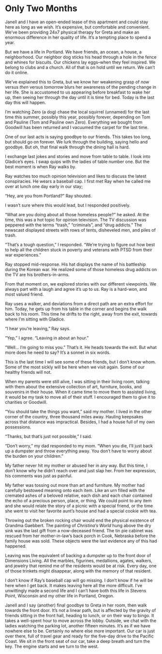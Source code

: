 # Only Two Months {.unnumbered}

Janell and I have an open-ended lease of this apartment and could stay here as long as we wish. It's expensive, but comfortable and convenient. We've been providing 24x7 physical therapy for Greta and make an enormous difference in her quality of life. It's a tempting place to spend a year.

But we have a life in Portland. We have friends, an ocean, a house, a neighborhood. Our neighbor dog sticks his head through a hole in the fence and whines for biscuits. Our chickens lay eggs--when they feel inspired. We belong to clubs and a church. All of that is on hold until we return. We can't do it online.

We've explained this to Greta, but we know her weakening grasp of *now* versus *then* versus *tomorrow* blurs her awareness of the pending change in her life. She is accustomed to us appearing before breakfast to wake her up, then seeing her through the day until it is time for bed. Today is the last day this will happen.

I'm watching Zero (a dog) chase the local squirrel (unnamed) for the last time this summer, possibly this year, possibly forever, depending on Tom and Pauline (Tom and Pauline own Zero). Everything we bought from Goodwill has been returned and I vacuumed the carpet for the last time.

One of our last acts is saying goodbye to our friends. This takes too long, but should go on forever. We lurk through the building, saying hello and goodbye. But oh, that final walk through the dining hall is hard.

I exchange last jokes and stories and move from table to table. I look into Gladice's eyes. I swap quips with the ladies of table number one. But the best moment is when Ray walks by.

Ray watches too much opinion television and likes to discuss the latest conspiracies. He wears a baseball cap. I first met Ray when he called me over at lunch one day early in our stay;

"Hey, are you from Portland?" Ray shouted.

I wasn't sure where this would lead, but I responded positively.

"What are you doing about all those homeless people?" he asked. At the time, this was a hot topic for opinion television. The TV discussion was peppered with the terms "trash," "criminals", and "drug addicts." The newscast displayed streets with rows of tents, disheveled men, and piles of trash.

"That's a tough question," I responded. "We're trying to figure out how best to help all the children stuck in poverty and veterans with PTSD from their war experiences."

Ray stopped mid-response. His hat displays the name of his battleship during the Korean war. He realized some of those homeless drug addicts on the TV are his brothers-in-arms.

From that moment on, we explored stories with our different viewpoints. We always part with a laugh and agree it's up to us. Ray is a hard-won, and most valued friend.

Ray uses a walker, and deviations from a direct path are an extra effort for him. Today, he gets up from his table in the corner and begins the walk back to his room. This time he drifts to the right, away from the exit, towards where I'm sitting with Gladice.

"I hear you're leaving," Ray says.

"Yep," I agree. "Leaving in about an hour."

"Well... I'm going to miss you." That's it. He heads towards the exit. But what more does he need to say? It's a sonnet in six words.

This is the last time I will see some of these friends, but I don't know whom. Some of the most sickly will be here when we visit again. Some of our healthy friends will not.

When my parents were still alive, I was sitting in their living room, talking with them about the extensive collection of art, furniture, books, and souvenirs in their house. When it came time to move them to assisted living, it would be my task to move all of their stuff. I encouraged them to give it to charities or Goodwill.

"You should take the things you want," said my mother. I lived in the other corner of the country, three thousand miles away. Hauling keepsakes across that distance was impractical. Besides, I had a house full of my own possessions.

"Thanks, but that's just not possible," I said.

"Don't worry," my dad responded to my mom. "When you die, I'll just back up a dumpster and throw everything away. You don't have to worry about the burden on your children."

My father never hit my mother or abused her in any way. But this time, I don't know why he didn't reach over and just slap her. From her expression, his comments was just as painful.

My father was tossing out more than art and furniture. My mother had carefully bestowed meaning onto each item. Like an urn filled with the cremated ashes of a beloved relative, each dish and each chair contained the echo of a precious person, place, or thing. We could point to any item and she would relate the story of a picnic with a special friend, or the time she went to visit her favorite aunt's house and had a special cookie with tea.

Throwing out the broken rocking chair would end the physical existence of Grandma Gaebbert. The painting of *Christina's World* hung above the dry sink was the last gift from a now-deceased friend. The tin pie cabinet was rescued from her mother-in-law's back porch in Cook, Nebraska before the family house was sold. These objects were the last evidence any of this had happened.

Leaving was the equivalent of backing a dumpster up to the front door of Dimensions Living. All the marbles, figurines, medallions, agates, walkers, and jewelry that remind me of the residents would be at risk. Every day, one of those trinkets might disappear, along with the memory of that resident.

I don't know if Ray's baseball cap will go missing. I don't know if he will be here when I get back. It makes leaving here all the more difficult. I've unwittingly made a second life and I can't have both this life in Stevens Point, Wisconsin and my other life in Portland, Oregon.

Janell and I say (another) final goodbye to Greta in her room, then walk towards the front door. It's not a linear path, but is affected by the gravity of friends sitting in the front hall, heading to lunch, or on their way to bingo. It takes a well-spent hour to move across the lobby. Outside, we chat with the ladies watching the parking lot, another fifteen minutes. It's as if we have nowhere else to be. Certainly no where else more important. Our car is just over there, full of travel gear and ready for the five-day drive to the Pacific Coast. We sit in the front seat of our car, take a deep breath and turn the key. The engine starts and we turn to the west.
